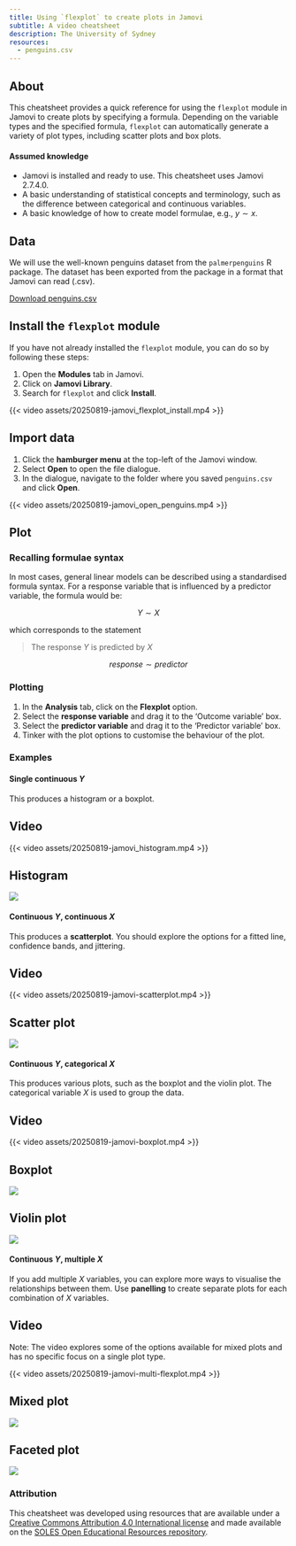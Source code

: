 ```yaml
---
title: Using `flexplot` to create plots in Jamovi
subtitle: A video cheatsheet
description: The University of Sydney
resources: 
  - penguins.csv
---
```


## About
This cheatsheet provides a quick reference for using the `flexplot` module in Jamovi to create plots by specifying a formula. Depending on the variable types and the specified formula, `flexplot` can automatically generate a variety of plot types, including scatter plots and box plots.

#### Assumed knowledge

- Jamovi is installed and ready to use. This cheatsheet uses Jamovi 2.7.4.0.
- A basic understanding of statistical concepts and terminology, such as the difference between categorical and continuous variables.
- A basic knowledge of how to create model formulae, e.g., $y \sim x$.


## Data

We will use the well-known penguins dataset from the `palmerpenguins` R package. The dataset has been exported from the package in a format that Jamovi can read (.csv). 

<a class="btn btn-outline-primary" href="penguins.csv" download>
  <i class="bi bi-download" aria-hidden="true"></i> Download penguins.csv
</a>

## Install the `flexplot` module

If you have not already installed the `flexplot` module, you can do so by following these steps:

1. Open the **Modules** tab in Jamovi.
2. Click on **Jamovi Library**.
3. Search for `flexplot` and click **Install**.

{{< video assets/20250819-jamovi_flexplot_install.mp4 >}}


## Import data

1. Click the <i class="bi bi-list" aria-hidden="true"></i> **hamburger menu** at the top-left of the Jamovi window.
2. Select **Open** to open the file dialogue.
3. In the dialogue, navigate to the folder where you saved `penguins.csv` and click **Open**.

{{< video assets/20250819-jamovi_open_penguins.mp4 >}}

## Plot

### Recalling formulae syntax

In most cases, general linear models can be described using a standardised formula syntax. For a response variable that is influenced by a predictor variable, the formula would be:

$$Y \sim X$$

which corresponds to the statement

> The response $Y$ is predicted by $X$

$$response \sim predictor$$


### Plotting

1. In the **Analysis** tab, click on the **Flexplot** option.
2. Select the **response variable** and drag it to the 'Outcome variable' box.
3. Select the **predictor variable** and drag it to the 'Predictor variable' box.
4. Tinker with the plot options to customise the behaviour of the plot.

### Examples

#### Single continuous $Y$
This produces a histogram or a boxplot.

::: {.panel-tabset}
## Video
{{< video assets/20250819-jamovi_histogram.mp4 >}}

## Histogram

![](assets/histogram.svg)

:::

#### Continuous $Y$, continuous $X$
This produces a **scatterplot**. You should explore the options for a fitted line, confidence bands, and jittering.

::: {.panel-tabset}
## Video
{{< video assets/20250819-jamovi-scatterplot.mp4 >}}

## Scatter plot

![](assets/scatterplot.svg)
:::

#### Continuous $Y$, categorical $X$

This produces various plots, such as the boxplot and the violin plot. The categorical variable $X$ is used to group the data.

::: {.panel-tabset}
## Video
{{< video assets/20250819-jamovi-boxplot.mp4 >}}

## Boxplot

![](assets/boxplot.svg)

## Violin plot

![](assets/violin.svg)

:::


#### Continuous $Y$, multiple $X$

If you add multiple $X$ variables, you can explore more ways to visualise the relationships between them. Use **panelling** to create separate plots for each combination of $X$ variables.

::: {.panel-tabset}
## Video
Note: The video explores some of the options available for mixed plots and has no specific focus on a single plot type.

{{< video assets/20250819-jamovi-multi-flexplot.mp4 >}}

## Mixed plot

![](assets/mixedplot.svg)

## Faceted plot

![](assets/faceted_plot.svg)

:::

### Attribution

This cheatsheet was developed using resources that are available under a [Creative Commons Attribution 4.0 International license](http://creativecommons.org/licenses/by/4.0/) and made available on the [SOLES Open Educational Resources repository](https://github.com/usyd-soles-edu/).